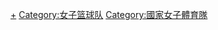 {{Categories by country|nocat}}

[[Category:国家篮球队|+]]
[[Category:女子篮球队|Category:女子篮球队]]
[[Category:國家女子體育隊|Category:國家女子體育隊]]